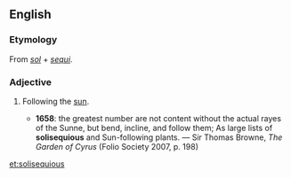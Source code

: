 ==English==

===Etymology===
From {{etyl|la}} ''[[sol]]'' + ''[[sequi]]''.

===Adjective===
{{en-adj}}

# {{obsolete}} Following the [[sun]].
#* '''1658''': the greatest number are not content without the actual rayes of the Sunne, but bend, incline, and follow them; As large lists of '''solisequious''' and Sun-following plants. — Sir Thomas Browne, ''The Garden of Cyrus'' (Folio Society 2007, p. 198)

[[et:solisequious]]